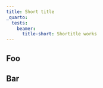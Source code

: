 ```yaml
---
title: Short title
_quarto:
  tests:
    beamer:
      title-short: Shortitle works
---
```


## Foo

## Bar

